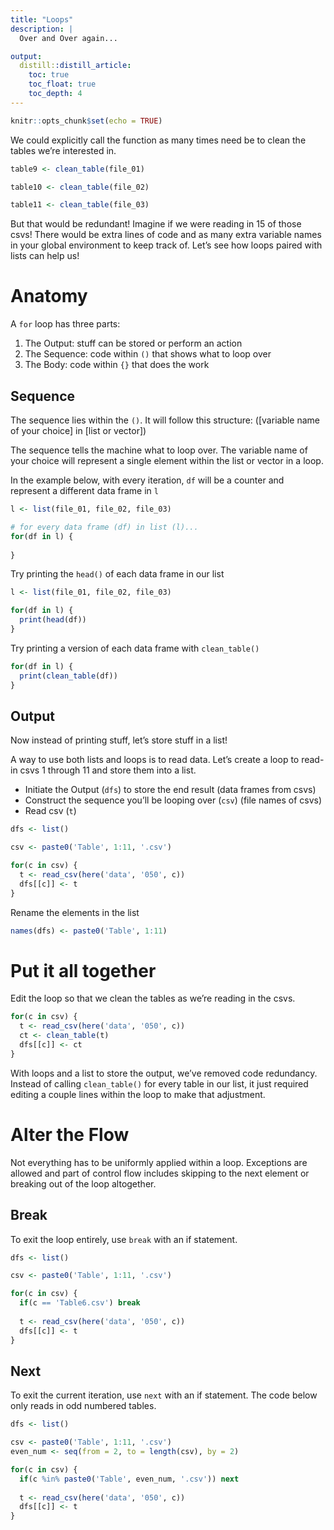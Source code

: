 ```yaml
---
title: "Loops"
description: |
  Over and Over again...

output: 
  distill::distill_article:
    toc: true
    toc_float: true
    toc_depth: 4
---
```


```r
knitr::opts_chunk$set(echo = TRUE)
```

We could explicitly call the function as many times need be to clean the tables we're interested in.

```r
table9 <- clean_table(file_01)

table10 <- clean_table(file_02)

table11 <- clean_table(file_03)
```

But that would be redundant! Imagine if we were reading in 15 of those csvs! There would be extra lines of code and as many extra variable names in your global environment to keep track of. Let's see how loops paired with lists can help us!

# Anatomy

A `for` loop has three parts:

1. The Output: stuff can be stored or perform an action
2. The Sequence: code within `()` that shows what to loop over
3. The Body: code within `{}` that does the work

## Sequence

The sequence lies within the `()`. It will follow this structure:
([variable name of your choice] in [list or vector])

The sequence tells the machine what to loop over. The variable name of your choice will represent a single element within the list or vector in a loop.

In the example below, with every iteration, `df` will be a counter and represent a different data frame in `l`

```r
l <- list(file_01, file_02, file_03)

# for every data frame (df) in list (l)...
for(df in l) {
  
}
```

Try printing the `head()` of each data frame in our list

```r
l <- list(file_01, file_02, file_03) 

for(df in l) {
  print(head(df))
}

```

Try printing a version of each data frame with `clean_table()`

```r
for(df in l) {
  print(clean_table(df))
}
```

## Output

Now instead of printing stuff, let's store stuff in a list!

A way to use both lists and loops is to read data. Let's create a loop to read-in csvs 1 through 11 and store them into a list.

- Initiate the Output (`dfs`) to store the end result (data frames from csvs)
- Construct the sequence you'll be looping over (`csv`) (file names of csvs)
- Read csv (`t`)

```r
dfs <- list()

csv <- paste0('Table', 1:11, '.csv')

for(c in csv) {
  t <- read_csv(here('data', '050', c))
  dfs[[c]] <- t
}
```

Rename the elements in the list

```r
names(dfs) <- paste0('Table', 1:11)
```

# Put it all together

Edit the loop so that we clean the tables as we're reading in the csvs.

```r
for(c in csv) {
  t <- read_csv(here('data', '050', c))
  ct <- clean_table(t)
  dfs[[c]] <- ct
}
```

With loops and a list to store the output, we've removed code redundancy. Instead of calling `clean_table()` for every table in our list, it just required editing a couple lines within the loop to make that adjustment.

# Alter the Flow

Not everything has to be uniformly applied within a loop. Exceptions are allowed and part of control flow includes skipping to the next element or breaking out of the loop altogether.

## Break

To exit the loop entirely, use `break` with an if statement.

```r
dfs <- list()

csv <- paste0('Table', 1:11, '.csv')

for(c in csv) {
  if(c == 'Table6.csv') break
  
  t <- read_csv(here('data', '050', c))
  dfs[[c]] <- t
}
```

## Next

To exit the current iteration, use `next` with an if statement. The code below only reads in odd numbered tables.

```r
dfs <- list()

csv <- paste0('Table', 1:11, '.csv')
even_num <- seq(from = 2, to = length(csv), by = 2)

for(c in csv) {
  if(c %in% paste0('Table', even_num, '.csv')) next
  
  t <- read_csv(here('data', '050', c))
  dfs[[c]] <- t
}
```






